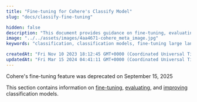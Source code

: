 ```yaml
---
title: "Fine-tuning for Cohere's Classify Model"
slug: "docs/classify-fine-tuning"

hidden: false
description: "This document provides guidance on fine-tuning, evaluating, and improving classification models."
image: "../../assets/images/4aa4671-cohere_meta_image.jpg"  
keywords: "classification, classification models, fine-tuning large language models"

createdAt: "Fri Nov 10 2023 18:12:45 GMT+0000 (Coordinated Universal Time)"
updatedAt: "Fri Mar 15 2024 04:41:11 GMT+0000 (Coordinated Universal Time)"
---
```


<Warning>
Cohere's fine-tuning feature was deprecated on September 15, 2025
</Warning>

This section contains information on [fine-tuning](/docs/classify-starting-the-training), [evaluating](/docs/classify-understanding-the-results), and [improving](/docs/classify-improving-the-results) classification models.
